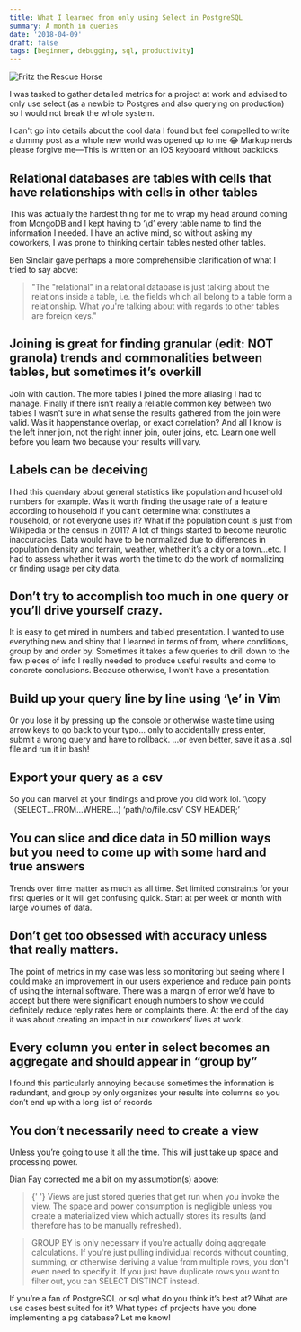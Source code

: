 ```yaml
---
title: What I learned from only using Select in PostgreSQL
summary: A month in queries
date: '2018-04-09'
draft: false
tags: [beginner, debugging, sql, productivity]
---
```


![Fritz the Rescue Horse](/static/images/blog/fritz-the-rescue-horse.png)

I was tasked to gather detailed metrics for a project at work and advised to only use select (as a newbie to Postgres and also querying on production) so I would not break the whole system.

I can't go into details about the cool data I found but feel compelled to write a dummy post as a whole new world was opened up to me 😂
Markup nerds please forgive me—This is written on an iOS keyboard without backticks.

## Relational databases are tables with cells that have relationships with cells in other tables

This was actually the hardest thing for me to wrap my head around coming from MongoDB and I kept having to ‘\d’ every table name to find the information I needed. I have an active mind, so without asking my coworkers, I was prone to thinking certain tables nested other tables.

Ben Sinclair gave perhaps a more comprehensible clarification of what I tried to say above:

<blockquote>
  "The "relational" in a relational database is just talking about the relations
  inside a table, i.e. the fields which all belong to a table form a
  relationship. What you're talking about with regards to other tables are
  foreign keys."
</blockquote>

## Joining is great for finding granular (edit: NOT granola) trends and commonalities between tables, but sometimes it’s overkill

Join with caution. The more tables I joined the more aliasing I had to manage. Finally if there isn’t really a reliable common key between two tables I wasn't sure in what sense the results gathered from the join were valid. Was it happenstance overlap, or exact correlation? And all I know is the left inner join, not the right inner join, outer joins, etc. Learn one well before you learn two because your results will vary.

## Labels can be deceiving

I had this quandary about general statistics like population and household numbers for example. Was it worth finding the usage rate of a feature according to household if you can’t determine what constitutes a household, or not everyone uses it? What if the population count is just from Wikipedia or the census in 2011? A lot of things started to become neurotic inaccuracies. Data would have to be normalized due to differences in population density and terrain, weather, whether it’s a city or a town...etc. I had to assess whether it was worth the time to do the work of normalizing or finding usage per city data.

## Don’t try to accomplish too much in one query or you’ll drive yourself crazy.

It is easy to get mired in numbers and tabled presentation. I wanted to use everything new and shiny that I learned in terms of from, where conditions, group by and order by. Sometimes it takes a few queries to drill down to the few pieces of info I really needed to produce useful results and come to concrete conclusions. Because otherwise, I won’t have a presentation.

## Build up your query line by line using ‘\e’ in Vim

Or you lose it by pressing up the console or otherwise waste time using arrow keys to go back to your typo... only to accidentally press enter, submit a wrong query and have to rollback.
...or even better, save it as a .sql file and run it in bash!

## Export your query as a csv

So you can marvel at your findings and prove you did work lol.
‘\copy（SELECT...FROM...WHERE...) ‘path/to/file.csv’ CSV HEADER;’

## You can slice and dice data in 50 million ways but you need to come up with some hard and true answers

Trends over time matter as much as all time. Set limited constraints for your first queries or it will get confusing quick. Start at per week or month with large volumes of data.

## Don’t get too obsessed with accuracy unless that really matters.

The point of metrics in my case was less so monitoring but seeing where I could make an improvement in our users experience and reduce pain points of using the internal software. There was a margin of error we’d have to accept but there were significant enough numbers to show we could definitely reduce reply rates here or complaints there. At the end of the day it was about creating an impact in our coworkers’ lives at work.

## Every column you enter in select becomes an aggregate and should appear in “group by”

I found this particularly annoying because sometimes the information is redundant, and group by only organizes your results into columns so you don’t end up with a long list of records

## You don’t necessarily need to create a view

Unless you’re going to use it all the time. This will just take up space and processing power.

Dian Fay corrected me a bit on my assumption(s) above:

<blockquote>
  {' '}
  Views are just stored queries that get run when you invoke the view. The space
  and power consumption is negligible unless you create a materialized view
  which actually stores its results (and therefore has to be manually
  refreshed).
</blockquote>

<blockquote>
  GROUP BY is only necessary if you're actually doing aggregate calculations. If
  you're just pulling individual records without counting, summing, or otherwise
  deriving a value from multiple rows, you don't even need to specify it. If you
  just have duplicate rows you want to filter out, you can SELECT DISTINCT
  instead.
</blockquote>

If you’re a fan of PostgreSQL or sql what do you think it’s best at? What are use cases best suited for it? What types of projects have you done implementing a pg database? Let me know!
